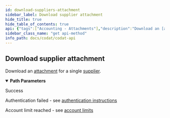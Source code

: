 ```yaml
---
id: download-suppliers-attachment
sidebar_label: Download supplier attachment
hide_title: true
hide_table_of_contents: true
api: {"tags":["Accounting - Attachments"],"description":"Download an [attachment](https://docs.codat.io/docs/datamodel-accounting-attachments) for a single [supplier](https://docs.codat.io/docs/datamodel-accounting-suppliers).","operationId":"DownloadSuppliersAttachment","parameters":[{"name":"companyId","in":"path","required":true,"schema":{"type":"string","format":"uuid"}},{"name":"connectionId","in":"path","required":true,"schema":{"type":"string","format":"uuid"}},{"name":"supplierId","in":"path","required":true,"schema":{"type":"string"}},{"name":"attachmentId","in":"path","required":true,"schema":{"type":"string"}}],"responses":{"200":{"description":"Success"},"401":{"description":"Authentication failed - see [authentication instructions](https://docs.codat.io/docs/authentication-1)"},"402":{"description":"Account limit reached - see [account limits](https://docs.codat.io/docs/environments-1)"}},"method":"get","path":"/companies/{companyId}/connections/{connectionId}/data/suppliers/{supplierId}/attachments/{attachmentId}/download","servers":[{"url":"https://api.codat.io","description":"Codat API (Production)"}],"security":[{"AuthorizationHeader":[]}],"securitySchemes":{"AuthorizationHeader":{"type":"apiKey","description":"The word \"Basic\" followed by a space and your API Key, base64 encoded, which can be found [here](https://portal-integration.codat.io/#/profile)","name":"Authorization","in":"header"}},"info":{"title":"Codat API","description":"[What's changed in our Swagger](https://docs.codat.io/docs/new-swagger-ui)","version":"v1"},"postman":{"name":"Download supplier attachment","description":{"content":"Download an [attachment](https://docs.codat.io/docs/datamodel-accounting-attachments) for a single [supplier](https://docs.codat.io/docs/datamodel-accounting-suppliers).","type":"text/plain"},"url":{"path":["companies",":companyId","connections",":connectionId","data","suppliers",":supplierId","attachments",":attachmentId","download"],"host":["{{baseUrl}}"],"query":[],"variable":[{"disabled":false,"description":{"content":"(Required) ","type":"text/plain"},"type":"any","value":"","key":"companyId"},{"disabled":false,"description":{"content":"(Required) ","type":"text/plain"},"type":"any","value":"","key":"connectionId"},{"disabled":false,"description":{"content":"(Required) ","type":"text/plain"},"type":"any","value":"","key":"supplierId"},{"disabled":false,"description":{"content":"(Required) ","type":"text/plain"},"type":"any","value":"","key":"attachmentId"}]},"method":"GET"}}
sidebar_class_name: "get api-method"
info_path: docs/codat/codat-api
---
```



## Download supplier attachment



Download an [attachment](https://docs.codat.io/docs/datamodel-accounting-attachments) for a single [supplier](https://docs.codat.io/docs/datamodel-accounting-suppliers).

<details style={{"marginBottom":"1rem"}} data-collapsed={false} open={true}><summary style={{}}><strong>Path Parameters</strong></summary><div><ul><ParamsItem className={"paramsItem"} param={{"name":"companyId","in":"path","required":true,"schema":{"type":"string","format":"uuid"}}}></ParamsItem><ParamsItem className={"paramsItem"} param={{"name":"connectionId","in":"path","required":true,"schema":{"type":"string","format":"uuid"}}}></ParamsItem><ParamsItem className={"paramsItem"} param={{"name":"supplierId","in":"path","required":true,"schema":{"type":"string"}}}></ParamsItem><ParamsItem className={"paramsItem"} param={{"name":"attachmentId","in":"path","required":true,"schema":{"type":"string"}}}></ParamsItem></ul></div></details><div><ApiTabs><TabItem label={"200"} value={"200"}><div>

Success

</div><div></div></TabItem><TabItem label={"401"} value={"401"}><div>

Authentication failed - see [authentication instructions](https://docs.codat.io/docs/authentication-1)

</div><div></div></TabItem><TabItem label={"402"} value={"402"}><div>

Account limit reached - see [account limits](https://docs.codat.io/docs/environments-1)

</div><div></div></TabItem></ApiTabs></div>
      